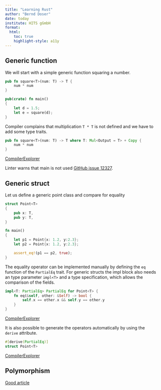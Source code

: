 ```yaml
---
title: "Learning Rust"
author: "Bernd Doser"
date: today
institute: HITS gGmbH
format:
  html:
    toc: true
    highlight-style: a11y
---
```


## Generic function

We will start with a simple generic function squaring a number.

```Rust
pub fn square<T>(num: T) -> T {
    num * num
}

pub(crate) fn main()
{
    let d = 1.5;
    let e = square(d);
}
```

Compiler complains that multiplication `T * T` is not defined and we have to add some type traits. 

```Rust
pub fn square<T>(num: T) -> T where T: Mul<Output = T> + Copy {
    num * num
}
```
[CompilerExplorer](https://godbolt.org/z/YMhGc3Yvd)

Linter warns that main is not used [GitHub issue 12327](https://github.com/rust-lang/rust/issues/12327).


## Generic struct

Let us define a generic point class and compare for equality

```Rust
struct Point<T>
{
    pub x: T,
    pub y: T,
}

fn main()
{
    let p1 = Point{x: 1.2, y:2.3};
    let p2 = Point{x: 1.2, y:2.3};

    assert_eq!(p1 == p2, true);
}
```

The equality operator can be implemented manually by defining the `eq` function of the `PartialEq` trait.
For generic structs the impl block also needs an type parameter `impl<T>` and a type specification, which allows the comparison of the fields.

```Rust
impl<T: PartialEq> PartialEq for Point<T> {
    fn eq(&self, other: &Self) -> bool {
        self.x == other.x && self.y == other.y
    }
}
```
[CompilerExplorer](https://godbolt.org/z/rGqWzEje5)

It is also possible to generate the operators automatically by using the `derive` attribute.

```Rust
#[derive(PartialEq)]
struct Point<T>
```
[CompilerExplorer](https://godbolt.org/z/e97PedWjG)


## Polymorphism

[Good article](https://oswalt.dev/2021/06/polymorphism-in-rust/)
